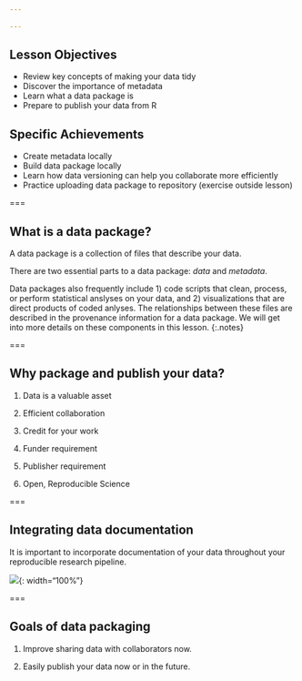 ```yaml
---
 
---
```

## Lesson Objectives

   -  Review key concepts of making your data tidy  
   -  Discover the importance of metadata
   -  Learn what a data package is
   -  Prepare to publish your data from R

## Specific Achievements

   -  Create metadata locally
   -  Build data package locally
   -  Learn how data versioning can help you collaborate more efficiently
   -  Practice uploading data package to repository (exercise outside lesson)

===

## What is a data package?

A data package is a collection of files that describe your data.  

There are two essential parts to a data package: _data_ and _metadata_. 

Data packages also frequently include 1) code scripts that clean, process, or perform statistical anslyses on your data, and 2) visualizations that are direct products of coded anlyses.  The relationships between these files are described in the provenance information for a data package.  We will get into more details on these components in this lesson.
{:.notes}

===

## Why package and publish your data?  

1. Data is a valuable asset

2. Efficient collaboration

3. Credit for your work 

4. Funder requirement

5. Publisher requirement

6. Open, Reproducible Science

===

## Integrating data documentation 

It is important to incorporate documentation of your data throughout your reproducible research pipeline.  

![]({% include asset.html path="images/wrkflow_diagram.png" %}){: width="100%"} 


===

## Goals of data packaging

1. Improve sharing data with collaborators now.

2. Easily publish your data now or in the future. 

